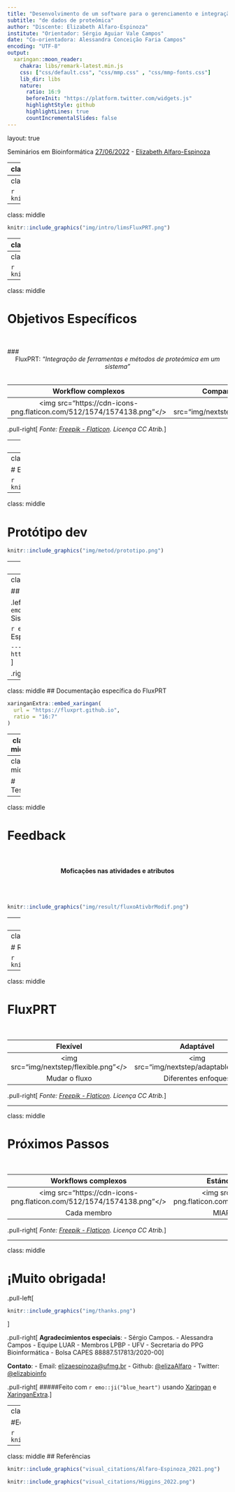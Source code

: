 ```yaml
---
title: "Desenvolvimento de um software para o gerenciamento e integração"
subtitle: "de dados de proteômica"
author: "Discente: Elizabeth Alfaro-Espinoza"
institute: "Orientador: Sérgio Aguiar Vale Campos"
date: "Co-orientadora: Alessandra Conceição Faria Campos"
encoding: "UTF-8"
output:
  xaringan::moon_reader:
    chakra: libs/remark-latest.min.js
    css: ["css/default.css", "css/mmp.css" , "css/mmp-fonts.css"]
    lib_dir: libs
    nature:
      ratio: 16:9
      beforeInit: "https://platform.twitter.com/widgets.js"
      highlightStyle: github
      highlightLines: true
      countIncrementalSlides: false
---
```

layout: true
  
<div class="my-footer"><span>
Seminários em Bioinformática <a href="https://seminarios-fluxprt.netlify.app/">27/06/2022</a> - <a href="https://github.com/ElizaAlfaro">Elizabeth Alfaro-Espinoza</a>
</span></div>


---
class: middle
```r
options(htmltools.dir.version = FALSE)

knitr::opts_chunk$set(echo = FALSE, fig.align = "center", message=FALSE, warning=FALSE, comment = "", cache = F, dev = "svg", fig.ext = "svg")
```

```r
library(knitr)
library(tidyverse)
library(widgetframe)
#library(checkdown)
```

```r
# Add progress bar
xaringanExtra::use_progress_bar(color = "#0051BA", location = "top", height = "10px")

## Add clor styles for code
xaringanExtra::use_extra_styles(
  hover_code_line = TRUE,         #<<
  mute_unhighlighted_code = TRUE  #<<
)

## add scribble... Press S
xaringanExtra::use_scribble()

## add overview... Press O
xaringanExtra::use_tile_view()

#Editar na hora
xaringanExtra::use_editable(expires = 1)
```



```r
knitr::include_graphics("img/intro/intro.png")
```

---
class: middle

```r
knitr::include_graphics("img/intro/introQ.png")
```

---
class: middle

```r
knitr::include_graphics("img/intro/limsFluxPRT.png")
```

---
class: middle

.left-column[ 

# LIMS
`r emo::ji("no_entry")` Papelada

`r emo::ji("no_entry")` Custo tempo

`r emo::ji("mag")` Resultados

`r emo::ji("mag")` Amostras

`r emo::ji("point_right")` Relatórios

`r emo::ji("dart")` Trabalho do lab

<br><br><br>

```r
knitr::include_graphics("visual_citations/Higgins_2022.png")
```
]

.right-column[ 
```r
knitr::include_graphics("img/intro/limsUsers.svg")
```
]

---
class: middle

```r
knitr::include_graphics("img/intro/fluxprt.png")
```

---
class: middle

# Objetivos Específicos
<br>

### <center>FluxPRT: <i>"Integração de ferramentas e métodos de proteómica em um sistema"</i><br><br></center>

|Workflow complexos|Compartilhar dados|Rastreabilidade|Análise de dados|Geração de relatórios|
|:-:|:-:|:-:|:-:|:-:|
|<img src="https://cdn-icons-png.flaticon.com/512/1574/1574138.png"</>|<img src="img/nextstep/sharedata.png"</>|<img src="https://cdn-icons-png.flaticon.com/512/477/477818.png"</>|<img src="https://cdn-icons-png.flaticon.com/512/3043/3043574.png"</>|<img src="https://cdn-icons-png.flaticon.com/512/1188/1188525.png"</>|

.pull-right[
*Fonte: <a href="https://www.flaticon.com/free-icons/share" title="share icons">Freepik - Flaticon</a>. Licença CC Atrib.*
]

---
class: middle

# Desenvolvimento do FluxPRT

```r
knitr::include_graphics("img/metod/metodologia.svg")
```

---
class: middle

# Especificação
<center><br><h4>Atividade: Conjunto de atributos. Pode ter conexões de precedência.</h4><br></center>

```r
knitr::include_graphics("img/metod/especifica.svg")
```

---
class: middle

# Protótipo dev

```r
knitr::include_graphics("img/metod/prototipo.png")
```

---
class: middle


```r
knitr::include_graphics("visual_citations/Alfaro-Espinoza_2021.png")
```


```r
knitr::include_graphics("img/result/fluxoAtivbr.svg")
```


```
--- http://www.flux2.luar.dcc.ufmg.br
--- guest2021: gu3st
```


---
class: middle

## Documentação

.left-column[ 
`r emo::ji("pushpin")` Sistema Flux

`r emo::ji("pushpin")`  Específ. do FluxPRT


```
--- https://fluxprt.github.io
```
]

.right-column[ 
```r
knitr::include_graphics("img/result/documentacao.gif")
```
]



---
class: middle
## Documentação específica do FluxPRT

```r
xaringanExtra::embed_xaringan(
  url = "https://fluxprt.github.io",
  ratio = "16:7"
)
```

---
class: middle

## Diferentes enfoques de trabalho

```r
knitr::include_graphics("img/result/labApproach.png")
```

---
class: middle

# Testes
<center><iframe width="940" height="450" src="https://www.youtube.com/embed/2lwmWPjRnDk?start=8" frameborder="0" allow="accelerometer; autoplay; clipboard-write; encrypted-media; gyroscope; picture-in-picture" allowfullscreen></iframe></center>

---
class: middle

# Feedback

<center><br><h4>Moficações nas atividades e atributos</h4><br><br></center>

```r
knitr::include_graphics("img/result/fluxoAtivbrModif.png")
```

---
class: middle

# Feedback incorporado

<center><br><h4>15 atividades</h4><br><br><br></center>

```r
knitr::include_graphics("img/result/fluxoAtivTestes.svg")
```

---
class: middle

# Relatório

```r
knitr::include_graphics("img/result/relatorio.png")
```

---
class: middle


# FluxPRT
<br>

|Flexível|Adaptável|Rastreamento|Relatórios|Suporte|Gratuito (*)|
|:-:|:-:|:-:|:-:|:-:|:-:|
|<img src="img/nextstep/flexible.png"</>|<img src="img/nextstep/adaptable.png"</>|<img src="https://cdn-icons-png.flaticon.com/512/3428/3428946.png"</>|<img src="https://cdn-icons-png.flaticon.com/512/1289/1289270.png"</>|<img src="https://cdn-icons-png.flaticon.com/512/1001/1001218.png"</>|<img src="https://cdn-icons-png.flaticon.com/512/2332/2332874.png"</>|
|Mudar o fluxo| Diferentes enfoques|Acompanhamento da Amostra|Compartilhar dados|Cada membro|Labs com poucos recursos|

.pull-right[
*Fonte: <a href="https://www.flaticon.com/free-icons/share" title="share icons">Freepik - Flaticon</a>. Licença CC Atrib.*
]

---


class: middle

# Próximos Passos

<br>

|Workflows complexos|Estándares internacionais|Guia Interativo|Versão inglês|Análise de dados|
|:-:|:-:|:-:|:-:|:-:|:-:|
|<img src="https://cdn-icons-png.flaticon.com/512/1574/1574138.png"</>|<img src="https://cdn-icons-png.flaticon.com/512/1156/1156677.png"</>|<img src="img/nextstep/userGuide.png"</>|<img src="https://cdn-icons-png.flaticon.com/512/5511/5511398.png"</>|<img src="https://cdn-icons-png.flaticon.com/512/3043/3043574.png"</>|
|Cada membro|MIAPE, BPL, ISO17904|Todas as atividades|Workflow e Guia Interivo|Integrar ferramentas|


.pull-right[
*Fonte: <a href="https://www.flaticon.com/free-icons/share" title="share icons">Freepik - Flaticon</a>. Licença CC Atrib.*
]

---

class: middle

# ¡Muito obrigada!
.pull-left[

```r
knitr::include_graphics("img/thanks.png")
```
]


.pull-right[
**Agradecimientos especiais**:
- Sérgio Campos.
- Alessandra Campos
- Equipe LUAR
- Membros LPBP - UFV
- Secretaria do PPG Bioinformática
- Bolsa CAPES 88887.517813/2020-00
]


**Contato**:
- Email: <a href="mailto:elizaespinoza@ufmg.br">elizaespinoza@ufmg.br</a>
- Github: <a href="https://github.com/ElizaAlfaro">@elizaAlfaro</a>
- Twitter: <a href="http://twitter.com/elizabioinfo">@elizabioinfo</a>


.pull-right[
#####Feito com `r emo::ji("blue_heart")` usando [Xaringan](https://github.com/yihui/xaringan) e [XaringanExtra](https://github.com/gadenbuie/xaringanExtra).
]

---
class: inverse, middle

#Equipe LUAR

```r
knitr::include_graphics("img/luarmembers.png")
```

---
class: middle
## Referências


```r
knitr::include_graphics("visual_citations/Alfaro-Espinoza_2021.png")
```

```r
knitr::include_graphics("visual_citations/Higgins_2022.png")
```

